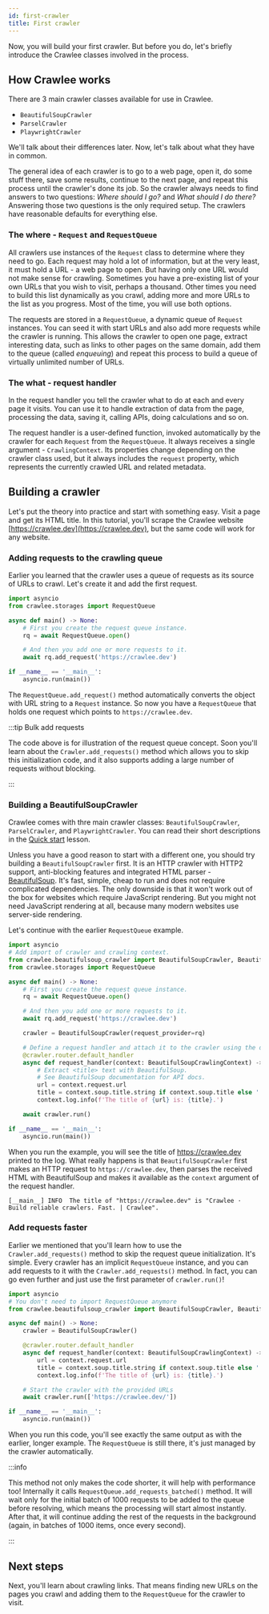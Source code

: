 ```yaml
---
id: first-crawler
title: First crawler
---
```


Now, you will build your first crawler. But before you do, let's briefly introduce the Crawlee classes involved in the process.

## How Crawlee works

There are 3 main crawler classes available for use in Crawlee.

- `BeautifulSoupCrawler`
- `ParselCrawler`
- `PlaywrightCrawler`

We'll talk about their differences later. Now, let's talk about what they have in common.

The general idea of each crawler is to go to a web page, open it, do some stuff there, save some results, continue to the next page, and repeat this process until the crawler's done its job. So the crawler always needs to find answers to two questions: _Where should I go?_ and _What should I do there?_ Answering those two questions is the only required setup. The crawlers have reasonable defaults for everything else.

### The where - `Request` and `RequestQueue`

All crawlers use instances of the `Request` class to determine where they need to go. Each request may hold a lot of information, but at the very least, it must hold a URL - a web page to open. But having only one URL would not make sense for crawling. Sometimes you have a pre-existing list of your own URLs that you wish to visit, perhaps a thousand. Other times you need to build this list dynamically as you crawl, adding more and more URLs to the list as you progress. Most of the time, you will use both options.

The requests are stored in a `RequestQueue`, a dynamic queue of `Request` instances. You can seed it with start URLs and also add more requests while the crawler is running. This allows the crawler to open one page, extract interesting data, such as links to other pages on the same domain, add them to the queue (called _enqueuing_) and repeat this process to build a queue of virtually unlimited number of URLs.

### The what - request handler

In the request handler you tell the crawler what to do at each and every page it visits. You can use it to handle extraction of data from the page, processing the data, saving it, calling APIs, doing calculations and so on.

The request handler is a user-defined function, invoked automatically by the crawler for each `Request` from the `RequestQueue`. It always receives a single argument - `CrawlingContext`. Its properties change depending on the crawler class used, but it always includes the `request` property, which represents the currently crawled URL and related metadata.

## Building a crawler

Let's put the theory into practice and start with something easy. Visit a page and get its HTML title. In this tutorial, you'll scrape the Crawlee website [https://crawlee.dev](https://crawlee.dev), but the same code will work for any website.

### Adding requests to the crawling queue

Earlier you learned that the crawler uses a queue of requests as its source of URLs to crawl. Let's create it and add the first request.

```python
import asyncio
from crawlee.storages import RequestQueue

async def main() -> None:
    # First you create the request queue instance.
    rq = await RequestQueue.open()

    # And then you add one or more requests to it.
    await rq.add_request('https://crawlee.dev')

if __name__ == '__main__':
    asyncio.run(main())
```

The `RequestQueue.add_request()` method automatically converts the object with URL string to a `Request` instance. So now you have a `RequestQueue` that holds one request which points to `https://crawlee.dev`.

:::tip Bulk add requests

The code above is for illustration of the request queue concept. Soon you'll learn about the `Crawler.add_requests()` method which allows you to skip this initialization code, and it also supports adding a large number of requests without blocking.

:::

### Building a BeautifulSoupCrawler

Crawlee comes with thre main crawler classes: `BeautifulSoupCrawler`, `ParselCrawler`, and `PlaywrightCrawler`. You can read their short descriptions in the [Quick start](../quick-start) lesson.

Unless you have a good reason to start with a different one, you should try building a `BeautifulSoupCrawler` first. It is an HTTP crawler with HTTP2 support, anti-blocking features and integrated HTML parser - [BeautifulSoup](https://pypi.org/project/beautifulsoup4/). It's fast, simple, cheap to run and does not require complicated dependencies. The only downside is that it won't work out of the box for websites which require JavaScript rendering. But you might not need JavaScript rendering at all, because many modern websites use server-side rendering.

Let's continue with the earlier `RequestQueue` example.

```python
import asyncio
# Add import of crawler and crawling context.
from crawlee.beautifulsoup_crawler import BeautifulSoupCrawler, BeautifulSoupCrawlingContext
from crawlee.storages import RequestQueue

async def main() -> None:
    # First you create the request queue instance.
    rq = await RequestQueue.open()

    # And then you add one or more requests to it.
    await rq.add_request('https://crawlee.dev')

    crawler = BeautifulSoupCrawler(request_provider=rq)

    # Define a request handler and attach it to the crawler using the decorator.
    @crawler.router.default_handler
    async def request_handler(context: BeautifulSoupCrawlingContext) -> None:
        # Extract <title> text with BeautifulSoup.
        # See BeautifulSoup documentation for API docs.
        url = context.request.url
        title = context.soup.title.string if context.soup.title else ''
        context.log.info(f'The title of {url} is: {title}.')

    await crawler.run()

if __name__ == '__main__':
    asyncio.run(main())
```

When you run the example, you will see the title of https://crawlee.dev printed to the log. What really happens is that `BeautifulSoupCrawler` first makes an HTTP request to `https://crawlee.dev`, then parses the received HTML with BeautifulSoup and makes it available as the `context` argument of the request handler.

```log
[__main__] INFO  The title of "https://crawlee.dev" is "Crawlee · Build reliable crawlers. Fast. | Crawlee".
```

### Add requests faster

Earlier we mentioned that you'll learn how to use the `Crawler.add_requests()` method to skip the request queue initialization. It's simple. Every crawler has an implicit `RequestQueue` instance, and you can add requests to it with the `Crawler.add_requests()` method. In fact, you can go even further and just use the first parameter of `crawler.run()`!

```python
import asyncio
# You don't need to import RequestQueue anymore
from crawlee.beautifulsoup_crawler import BeautifulSoupCrawler, BeautifulSoupCrawlingContext

async def main() -> None:
    crawler = BeautifulSoupCrawler()

    @crawler.router.default_handler
    async def request_handler(context: BeautifulSoupCrawlingContext) -> None:
        url = context.request.url
        title = context.soup.title.string if context.soup.title else ''
        context.log.info(f'The title of {url} is: {title}.')

    # Start the crawler with the provided URLs
    await crawler.run(['https://crawlee.dev/'])

if __name__ == '__main__':
    asyncio.run(main())
```

When you run this code, you'll see exactly the same output as with the earlier, longer example. The `RequestQueue` is still there, it's just managed by the crawler automatically.

:::info

This method not only makes the code shorter, it will help with performance too! Internally it calls `RequestQueue.add_requests_batched()` method. It will wait only for the initial batch of 1000 requests to be added to the queue before resolving, which means the processing will start almost instantly. After that, it will continue adding the rest of the requests in the background (again, in batches of 1000 items, once every second).

:::

## Next steps

Next, you'll learn about crawling links. That means finding new URLs on the pages you crawl and adding them to the `RequestQueue` for the crawler to visit.
